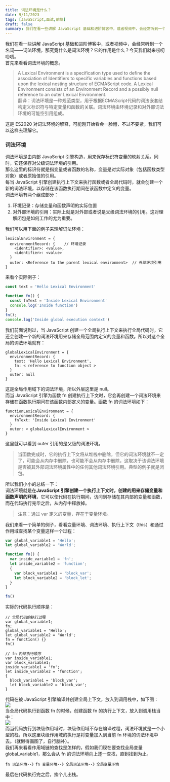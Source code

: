 ```yaml
---
title: 词法环境是什么？
date: 9/11/2023
tags: [JavaScript,面试,前端]
draft: false
summary: 我们在看一些讲解 JavaScript 基础和进阶博客中，或者视频中，会经常听到一个名词——词法环境。那究竟什么是词法环境？它的作用是什么？今天我们就来唠叨唠叨。首先来看看词法环境的概念。A Lexical Environment is a specification type used to define the association of Identifiers to specific variables and functions based upon the lexical nesting _词法环境
---
```


我们在看一些讲解 JavaScript 基础和进阶博客中，或者视频中，会经常听到一个名词——词法环境。那究竟什么是词法环境？它的作用是什么？今天我们就来唠叨唠叨。\
首先来看看词法环境的概念。

> A Lexical Environment is a specification type used to define the association of Identifiers to specific variables and functions based upon the lexical nesting structure of ECMAScript code. A Lexical Environment consists of an Environment Record and a possibly null reference to an outer Lexical Environment.\
> 翻译：词法环境是一种规范类型，用于根据ECMAScript代码的词法嵌套结构定义标识符与特定变量和函数的关联。词法环境由环境记录和对外部词法环境的可能空引用组成。

这是 ES2020 对词法环境的解释，可能刚开始看会一脸懵，不过不要紧，我们可以这样去理解它。

### 词法环境

词法环境是由内部 JavaScript 引擎构造，用来保存标识符变量的映射关系。同时，它还保存对父级词法环境的引用。\
那么这里的标识符就是指变量或者函数的名称，变量是对实际对象（包括函数类型对象）或者原始值的引用。\
每当 JavaScript 引擎创建执行上下文来执行函数或者全局代码时，就会创建一个新的词法环境，以存储在该函数执行期间在该函数中定义的变量。\
词法环境有两个组成部分：

1.  环境记录：存储变量和函数声明的实际位置
2.  对外部环境的引用：实际上就是对外部或者说是父级词法环境的引用。这对理解闭包是如何工作的尤为重要。

我们可以用下面的例子来理解词法环境：

    lexicalEnvironment = {
      environmentRecord: {    // 环境记录
      	<identifier>: <value>,
    	<identifier>: <value>
      }
      outer: <Reference to the parent lexical environment>  // 外部环境引用
    }

来看个实际例子：

```javascript
const text = 'Hello Lexical Environment'

function fn() {
  const fnText = 'Inside Lexical Environment'
  console.log('Inside function') 
}
fn();
console.log('Inside global execution context')
```

我们前面说到过，当 JavaScript 创建一个全局执行上下文来执行全局代码时，它还会创建一个新的词法环境用来存储全局范围内定义的变量和函数。所以对这个全局的词法环境就有：

    globalLexicalEnvironment = {
      environmentRecord: {
        text: 'Hello Lexical Environment',
        fn: < reference to function object >
      }
      outer: null
    }

这是全局作用域下的词法环境，所以外层这里是 null。\
而当 JavaScript 引擎为函数 fn 创建执行上下文时，它会再创建一个词法环境来存储在函数执行期间在该函数内部定义的变量。函数 fn 的词法环境如下：

    functionLexicalEnvironment = {
      environmentRecord: {
        fnText: 'Inside Lexical Environment'
      }
      outer: < globalLexicalEnvironment >
    }

这里就可以看到 outer 引用的是父级的词法环境。

> 当函数完成时，它的执行上下文将从堆栈中删除，但它的词法环境就不一定了，可能会从内存中删除，也可能不会从内存中删除，这取决于该词法环境是否被其外部词法环境属性中的任何其他词法环境引用。典型的例子就是闭包。

所以我们小小的总结一下：\
词法环境就是在**JavaScript 引擎创建一个执行上下文时，创建的用来存储变量和函数声明的环境**，它可以使代码在执行期间，访问到存储在其内部的变量和函数，而在代码执行完毕之后，从内存中释放掉。

> 注意：通过 var 定义的变量，存在于变量环境。

我们来看一个简单的例子，看看变量环境、词法环境、执行上下文（this）和通过作用域查找某个变量这样一个过程：

```javascript
var global_variable1 = 'Hello';
let global_variable2 = 'World';

function fn() {
  var inside_variable1 = 'fn';
  let inside_variable2 = 'function';
  {
    var block_variable1 = 'block_var';
    let block_variable2 = 'block_let';
  }
}

fn()
```

实际的代码执行顺序是：

    // 全局代码的执行过程
    var global_variable1;
    fn;
    global_variable1 = 'Hello';
    let global_variable2 = 'World';
    fn = function() {}
    fn()

    // fn 内部执行顺序
    var inside_variable1;
    var block_variable1;
    inside_variable1 = 'fn';
    let inside_variable2 = 'function';
    {
      block_variable1 = 'block_var';
      let block_variable2 = 'block_var';
    }

代码在被 JavaScript 引擎编译并创建全局上下文，放入到调用栈中，如下图：\
![](https://note.ihsxu.com/api/imgs/1694423218862.webp)\
当全局代码执行到函数 fn 的时候，创建函数 fn 的执行上下文，放入到调用栈当中：\
![](https://note.ihsxu.com/api/imgs/1694423232236.webp)\
而当代码执行到块级作用域时，块级作用域不存在编译过程，词法环境就是一个小型的栈，所以这里块级作用域的执行是将变量加入到当前 fn 环境的词法环境中去。（就懒得画图了，自行脑补）。\
我们再来看看作用域链的查找是怎样的，假如我们现在要查找全局变量 global\_variable1，那么会从 fn 的词法环境向上逐一查找，直到找到为止。

    fn 词法环境--》fn 变量环境--》全局词法环境--》全局变量环境

最后在代码执行完之后，挨个儿出栈。

